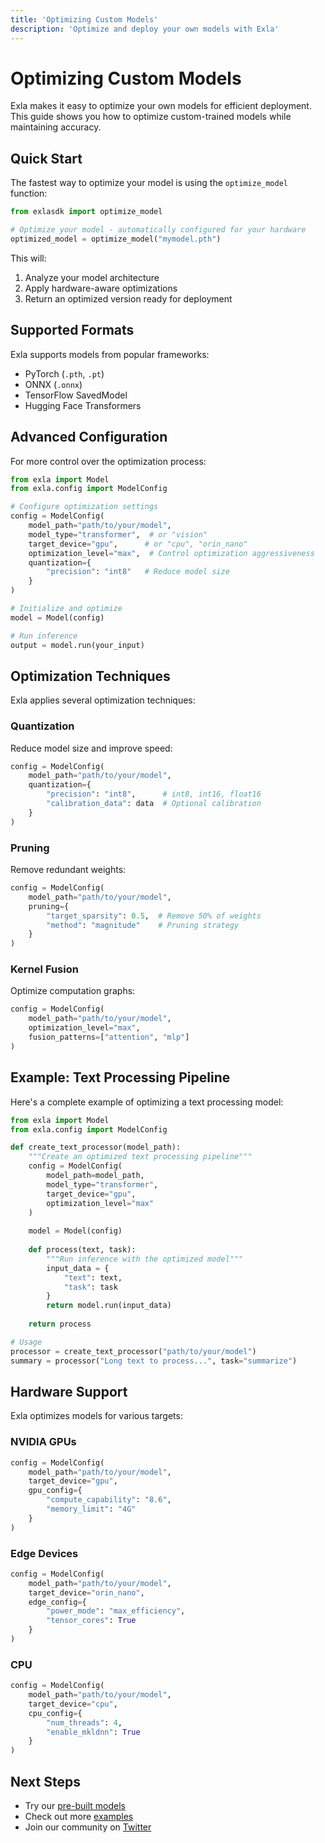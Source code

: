 ```yaml
---
title: 'Optimizing Custom Models'
description: 'Optimize and deploy your own models with Exla'
---
```


# Optimizing Custom Models

Exla makes it easy to optimize your own models for efficient deployment. This guide shows you how to optimize custom-trained models while maintaining accuracy.

## Quick Start

The fastest way to optimize your model is using the `optimize_model` function:

```python
from exlasdk import optimize_model

# Optimize your model - automatically configured for your hardware
optimized_model = optimize_model("mymodel.pth")
```

This will:
1. Analyze your model architecture
2. Apply hardware-aware optimizations
3. Return an optimized version ready for deployment

## Supported Formats

Exla supports models from popular frameworks:
- PyTorch (`.pth`, `.pt`)
- ONNX (`.onnx`)
- TensorFlow SavedModel
- Hugging Face Transformers

## Advanced Configuration

For more control over the optimization process:

```python
from exla import Model
from exla.config import ModelConfig

# Configure optimization settings
config = ModelConfig(
    model_path="path/to/your/model",
    model_type="transformer",  # or "vision"
    target_device="gpu",      # or "cpu", "orin_nano"
    optimization_level="max",  # Control optimization aggressiveness
    quantization={
        "precision": "int8"   # Reduce model size
    }
)

# Initialize and optimize
model = Model(config)

# Run inference
output = model.run(your_input)
```

## Optimization Techniques

Exla applies several optimization techniques:

### Quantization
Reduce model size and improve speed:
```python
config = ModelConfig(
    model_path="path/to/your/model",
    quantization={
        "precision": "int8",      # int8, int16, float16
        "calibration_data": data  # Optional calibration
    }
)
```

### Pruning
Remove redundant weights:
```python
config = ModelConfig(
    model_path="path/to/your/model",
    pruning={
        "target_sparsity": 0.5,  # Remove 50% of weights
        "method": "magnitude"    # Pruning strategy
    }
)
```

### Kernel Fusion
Optimize computation graphs:
```python
config = ModelConfig(
    model_path="path/to/your/model",
    optimization_level="max",
    fusion_patterns=["attention", "mlp"]
)
```

## Example: Text Processing Pipeline

Here's a complete example of optimizing a text processing model:

```python
from exla import Model
from exla.config import ModelConfig

def create_text_processor(model_path):
    """Create an optimized text processing pipeline"""
    config = ModelConfig(
        model_path=model_path,
        model_type="transformer",
        target_device="gpu",
        optimization_level="max"
    )
    
    model = Model(config)
    
    def process(text, task):
        """Run inference with the optimized model"""
        input_data = {
            "text": text,
            "task": task
        }
        return model.run(input_data)
    
    return process

# Usage
processor = create_text_processor("path/to/your/model")
summary = processor("Long text to process...", task="summarize")
```

## Hardware Support

Exla optimizes models for various targets:

### NVIDIA GPUs
```python
config = ModelConfig(
    model_path="path/to/your/model",
    target_device="gpu",
    gpu_config={
        "compute_capability": "8.6",
        "memory_limit": "4G"
    }
)
```

### Edge Devices
```python
config = ModelConfig(
    model_path="path/to/your/model",
    target_device="orin_nano",
    edge_config={
        "power_mode": "max_efficiency",
        "tensor_cores": True
    }
)
```

### CPU
```python
config = ModelConfig(
    model_path="path/to/your/model",
    target_device="cpu",
    cpu_config={
        "num_threads": 4,
        "enable_mkldnn": True
    }
)
```

## Next Steps

- Try our [pre-built models](/guides/serving-models)
- Check out more [examples](https://github.com/exla/exla-sdk/tree/main/examples)
- Join our community on [Twitter](https://x.com/exla_ai) 